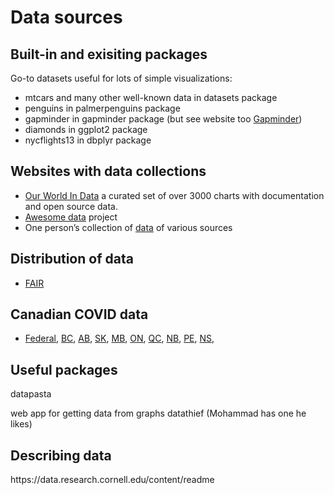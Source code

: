 # Data sources

## Built-in and exisiting packages

Go-to datasets useful for lots of simple visualizations:

* mtcars and many other well-known data in datasets package
* penguins in palmerpenguins package
* gapminder in gapminder package  (but see website too [Gapminder](https://gapminder.org))
* diamonds in ggplot2 package
* nycflights13 in dbplyr package

## Websites with data collections

* [Our World In Data](https://ourworldindata.org/) a curated set of over 3000 charts with documentation and open source data.
* [Awesome data](https://github.com/awesomedata/awesome-public-datasets) project
* One person's collection of [data](https://github.com/tacookson/data) of various sources


## Distribution of data

* [FAIR](https://en.wikipedia.org/wiki/FAIR_data)

## Canadian COVID data

* [Federal](https://health-infobase.canada.ca/covid-19/visual-data-gallery/), [BC](https://experience.arcgis.com/experience/a6f23959a8b14bfa989e3cda29297ded), [AB](https://www.alberta.ca/stats/covid-19-alberta-statistics.htm), [SK](https://dashboard.saskatchewan.ca/health-wellness/covid-19/cases), [MB](https://www.arcgis.com/apps/opsdashboard/index.html#/29e86894292e449aa75763b077281b5b?rha=Winnipeg), [ON](https://covid-19.ontario.ca/data), [QC](https://www.inspq.qc.ca/covid-19/donnees/par-region), [NB](https://experience.arcgis.com/experience/8eeb9a2052d641c996dba5de8f25a8aa), [PE](https://www.princeedwardisland.ca/en/information/health-and-wellness/pei-covid-19-case-data), [NS](https://novascotia.ca/coronavirus/data/), 



## Useful packages

datapasta

web app for getting data from graphs datathief (Mohammad has one he likes)

## Describing data

https://data.research.cornell.edu/content/readme


